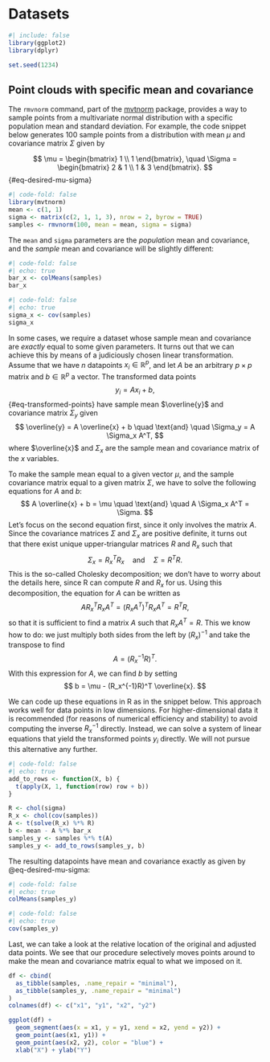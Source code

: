 # Datasets

```r
#| include: false
library(ggplot2)
library(dplyr)

set.seed(1234)

```


## Point clouds with specific mean and covariance

The `rmvnorm` command, part of the [mvtnorm](https://cran.r-project.org/web/packages/mvtnorm/index.html) package, provides a way to sample points from a multivariate normal distribution with a specific population mean and standard deviation. For example, the code snippet below generates 100 sample points from a distribution with mean $\mu$ and covariance matrix $\Sigma$ given by

$$
	\mu = \begin{bmatrix}
		1 \\ 1
	\end{bmatrix}, 
	\quad
	\Sigma = \begin{bmatrix}
		2 & 1 \\
		1 & 3
	\end{bmatrix}.
$$ {#eq-desired-mu-sigma}

```r
#| code-fold: false
library(mvtnorm)
mean <- c(1, 1)
sigma <- matrix(c(2, 1, 1, 3), nrow = 2, byrow = TRUE)
samples <- rmvnorm(100, mean = mean, sigma = sigma)
```
The `mean` and `sigma` parameters are the *population* mean and covariance, and the *sample* mean and covariance will be slightly different:

```r
#| code-fold: false
#| echo: true
bar_x <- colMeans(samples)
bar_x
```

```r
#| code-fold: false
#| echo: true
sigma_x <- cov(samples)
sigma_x
```

In some cases, we require a dataset whose sample mean and covariance are _exactly_ equal to some given parameters. It turns out that we can achieve this by means of a judiciously chosen linear transformation. Assume that we have $n$ datapoints $x_i \in \mathbb{R}^p$, and let $A$ be an arbitrary $p \times p$ matrix and $b \in \mathbb{R}^p$ a vector. The transformed data points 
$$
  y_i = A x_i + b,
$$ {#eq-transformed-points}
have sample mean $\overline{y}$ and covariance matrix $\Sigma_y$ given
$$
  \overline{y} = A \overline{x} + b \quad
  \text{and} \quad
  \Sigma_y = A \Sigma_x A^T,
$$
where $\overline{x}$ and $\Sigma_x$ are the sample mean and covariance matrix of the $x$ variables.

To make the sample mean equal to a given vector $\mu$, and the sample covariance matrix equal to a given matrix $\Sigma$, we have to solve the following equations for $A$ and $b$:
$$
  A \overline{x} + b = \mu \quad \text{and} \quad
  A \Sigma_x A^T = \Sigma.
$$
Let's focus on the second equation first, since it only involves the matrix $A$. Since the covariance matrices $\Sigma$ and $\Sigma_x$ are positive definite, it turns out that there exist unique upper-triangular matrices $R$ and $R_x$ such that 
$$
  \Sigma_x = R_x^T R_x \quad \text{and} \quad
  \Sigma = R^T R.
$$
This is the so-called Cholesky decomposition; we don't have to worry about the details here, since R can compute $R$ and $R_x$ for us. Using this decomposition, the equation for $A$ can be written as
$$
  AR_x^T R_x A^T = (R_x A^T)^T R_x A^T = R^T R,
$$
so that it is sufficient to find a matrix $A$ such that $R_x A^T = R$. This we know how to do: we just multiply both sides from the left by $(R_x)^{-1}$ and take the transpose to find
$$
  A = (R_x^{-1}R)^T.
$$
With this expression for $A$, we can find $b$ by setting
$$
  b = \mu - (R_x^{-1}R)^T \overline{x}.
$$

We can code up these equations in R as in the snippet below. This approach works well for data points in low dimensions. For higher-dimensional data it is recommended (for reasons of numerical efficiency and stability) to avoid computing the inverse $R_x^{-1}$ directly. Instead, we can solve a system of linear equations that yield the transformed points $y_i$ directly. We will not pursue this alternative any further.

```r
#| code-fold: false
#| echo: true
add_to_rows <- function(X, b) {
  t(apply(X, 1, function(row) row + b))
}

R <- chol(sigma)
R_x <- chol(cov(samples))
A <- t(solve(R_x) %*% R)
b <- mean - A %*% bar_x
samples_y <- samples %*% t(A)
samples_y <- add_to_rows(samples_y, b)
```

The resulting datapoints have mean and covariance exactly as given by @eq-desired-mu-sigma:
```r
#| code-fold: false
#| echo: true
colMeans(samples_y)
```

```r
#| code-fold: false
#| echo: true
cov(samples_y)
```

Last, we can take a look at the relative location of the original and adjusted data points. We see that our procedure selectively moves points around to make the mean and covariance matrix equal to what we imposed on it.

```r
df <- cbind(
  as_tibble(samples, .name_repair = "minimal"),
  as_tibble(samples_y, .name_repair = "minimal")
)
colnames(df) <- c("x1", "y1", "x2", "y2")

ggplot(df) +
  geom_segment(aes(x = x1, y = y1, xend = x2, yend = y2)) + 
  geom_point(aes(x1, y1)) +
  geom_point(aes(x2, y2), color = "blue") +
  xlab("X") + ylab("Y")
```

